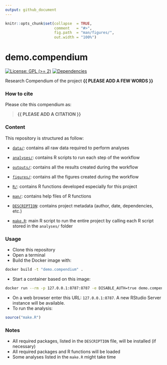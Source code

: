 ```yaml
---
output: github_document
---
```


<!-- README.md is generated from README.Rmd. Please edit that file -->


```r
knitr::opts_chunk$set(collapse  = TRUE,
                      comment   = "#>",
                      fig.path  = "man/figures/",
                      out.width = "100%")
```



# demo.compendium


<!-- badges: start -->
[![License: GPL (>= 2)](https://img.shields.io/badge/License-GPL%20%28%3E%3D%202%29-blue.svg)](https://choosealicense.com/licenses/gpl-2.0/)
[![Dependencies](https://img.shields.io/badge/dependencies-3/70-green?style=flat)](#)
<!-- badges: end -->


Research Compendium of the project **{{ PLEASE ADD A FEW WORDS }}**



### How to cite

Please cite this compendium as: 

> **{{ PLEASE ADD A CITATION }}**



### Content

This repository is structured as follow:

- [`data/`](https://github.com/ahasverus/demo.compendium/tree/master/data):
contains all raw data required to perform analyses

- [`analyses/`](https://github.com/ahasverus/demo.compendium/tree/master/analyses/):
contains R scripts to run each step of the workflow

- [`outputs/`](https://github.com/ahasverus/demo.compendium/tree/master/outputs):
contains all the results created during the workflow

- [`figures/`](https://github.com/ahasverus/demo.compendium/tree/master/figures):
contains all the figures created during the workflow

- [`R/`](https://github.com/ahasverus/demo.compendium/tree/master/R):
contains R functions developed especially for this project

- [`man/`](https://github.com/ahasverus/demo.compendium/tree/master/man):
contains help files of R functions

- [`DESCRIPTION`](https://github.com/ahasverus/demo.compendium/tree/master/DESCRIPTION):
contains project metadata (author, date, dependencies, etc.)

- [`make.R`](https://github.com/ahasverus/demo.compendium/tree/master/make.R):
main R script to run the entire project by calling each R script stored in the `analyses/` folder



### Usage

- Clone this repository
- Open a terminal
- Build the Docker image with:

```sh
docker build -t "demo.compendium" .
```

- Start a container based on this image:

```sh
docker run --rm -p 127.0.0.1:8787:8787 -e DISABLE_AUTH=true demo.compendium
```

- On a web browser enter this URL: `127.0.0.1:8787`. A new RStudio Server
instance will be available.
- To run the analysis:

```r
source("make.R")
```



### Notes

- All required packages, listed in the `DESCRIPTION` file, will be installed (if necessary)
- All required packages and R functions will be loaded
- Some analyses listed in the `make.R` might take time
